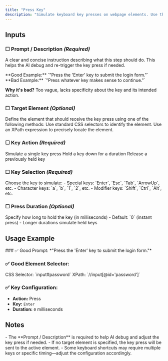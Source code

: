 ```yaml
---
title: "Press Key"
description: "Simulate keyboard key presses on webpage elements. Use this action to trigger keyboard shortcuts, submit forms, navigate menus, and simulate user input."
---
```


## Inputs

### ☐ Prompt / Description *(Required)*
A clear and concise instruction describing what this step should do. This helps the AI debug and re-trigger the key press if needed.

<Note type="success">
  **Good Example:** `"Press the 'Enter' key to submit the login form."`
</Note>

<Note type="danger">
  **Bad Example:** `"Press whatever key makes sense to continue."`
  
  **Why it's bad?** Too vague, lacks specificity about the key and its intended action.
</Note>

### ☐ Target Element *(Optional)*
Define the element that should receive the key press using one of the following methods:
<CardGroup cols={2}>
  <Card title="CSS Selector">
    Use standard CSS selectors to identify the element.
  </Card>
  <Card title="XPath">
    Use an XPath expression to precisely locate the element.
  </Card>
</CardGroup>

### ☐ Key Action *(Required)*
<CardGroup cols={3}>
  <Card title="Press">
    Simulate a single key press
  </Card>
  <Card title="Hold">
    Hold a key down for a duration
  </Card>
  <Card title="Release">
    Release a previously held key
  </Card>
</CardGroup>

### ☐ Key Selection *(Required)*
<Card>
  Choose the key to simulate:
  - Special keys: `Enter`, `Esc`, `Tab`, `ArrowUp`, etc.
  - Character keys: `a`, `b`, `1`, `2`, etc.
  - Modifier keys: `Shift`, `Ctrl`, `Alt`, etc.
</Card>

### ☐ Press Duration *(Optional)*
<Card>
  Specify how long to hold the key (in milliseconds)
  - Default: `0` (instant press)
  - Longer durations simulate held keys
</Card>

## Usage Example

<Card title="Scenario: Submitting a form with Enter">
  ### ✅ Good Prompt:
  *"Press the 'Enter' key to submit the login form."*

  ### ✅ Good Element Selector:
  <Card>
    CSS Selector: `input#password`
  </Card>

  <Card>
    XPath: `//input[@id='password']`
  </Card>

  ### ✅ Key Configuration:
  - **Action:** Press
  - **Key:** `Enter`
  - **Duration:** `0` milliseconds
</Card>

## Notes
<Warning>
  - The **Prompt / Description** is required to help AI debug and adjust the key press if needed.
  - If no target element is specified, the key press will be sent to the active element.
  - Some keyboard shortcuts may require multiple keys or specific timing—adjust the configuration accordingly.
</Warning> 